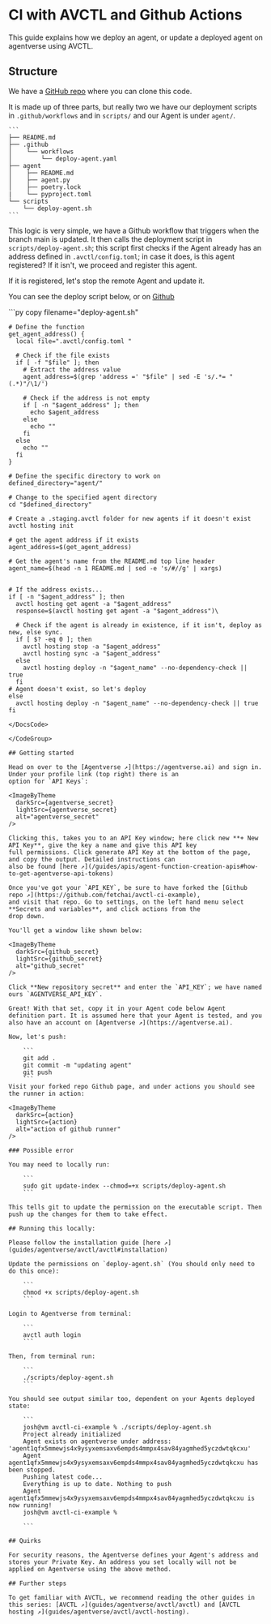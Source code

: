 
# CI with AVCTL and Github Actions

This guide explains how we deploy an agent, or update a deployed agent on agentverse using AVCTL.

## Structure

We have a [GitHub repo](https://github.com/fetchai/avctl-ci-example) where you can clone this code.

It is made up of three parts, but really two we have our deployment scripts in `.github/workflows` and in `scripts/` and our Agent is under `agent/`.
    
    ```
    ├── README.md
    ├── .github
    │    └── workflows
    │        └── deploy-agent.yaml
    ├── agent
    │    ├── README.md
    │    ├── agent.py
    │    ├── poetry.lock
    |    └── pyproject.toml
    └── scripts
        └── deploy-agent.sh
    ```

This logic is very simple, we have a Github workflow that triggers when the branch main is updated. It then calls the
deployment script in `scripts/deploy-agent.sh`; this script first checks if the Agent already has an address defined in `.avctl/config.toml`; in case it does, is this agent registered? If it isn't, we proceed and register this agent. 

If it is registered, let's stop the remote Agent and update it.

You can see the deploy script below, or on [Github](https://github.com/fetchai/avctl-ci-example/blob/main/scripts/deploy-agent.sh)

   <GithubCodeSegment digest="d6ffbd71cd64db449cca201ec19d7eff">
       <CodeSegment
           path="https://github.com/fetchai/avctl-ci-example/blob/main/scripts/deploy-agent.sh"
           lineStart={1}
           lineEnd={52}
           hosted={true}
       />
   </GithubCodeSegment>
<CodeGroup dynamic hasCopy isLocalHostedFile digest='d6ffbd71cd64db449cca201ec19d7eff'>

<DocsCode local={true}>
	```py copy filename="deploy-agent.sh"

	# Define the function
	get_agent_address() {
	  local file=".avctl/config.toml "
	
	  # Check if the file exists
	  if [ -f "$file" ]; then
	    # Extract the address value
	    agent_address=$(grep 'address =' "$file" | sed -E 's/.*= "(.*)"/\1/')
	
	    # Check if the address is not empty
	    if [ -n "$agent_address" ]; then
	      echo $agent_address
	    else
	      echo ""
	    fi
	  else
	    echo ""
	  fi
	}
	
	# Define the specific directory to work on
	defined_directory="agent/"
	
	# Change to the specified agent directory
	cd "$defined_directory"
	
	# Create a .staging.avctl folder for new agents if it doesn't exist
	avctl hosting init
	
	# get the agent address if it exists
	agent_address=$(get_agent_address)
	
	# Get the agent's name from the README.md top line header
	agent_name=$(head -n 1 README.md | sed -e 's/#//g' | xargs)
	
	
	# If the address exists...
	if [ -n "$agent_address" ]; then
	  avctl hosting get agent -a "$agent_address"
	  response=$(avctl hosting get agent -a "$agent_address")\
	
	  # Check if the agent is already in existence, if it isn't, deploy as new, else sync.
	  if [ $? -eq 0 ]; then
	    avctl hosting stop -a "$agent_address"
	    avctl hosting sync -a "$agent_address"
	  else
	    avctl hosting deploy -n "$agent_name" --no-dependency-check || true
	  fi
	# Agent doesn't exist, so let's deploy
	else
	  avctl hosting deploy -n "$agent_name" --no-dependency-check || true
	fi

```
</DocsCode>

</CodeGroup>

## Getting started

Head on over to the [Agentverse ↗️](https://agentverse.ai) and sign in. Under your profile link (top right) there is an
option for `API Keys`:

<ImageByTheme
  darkSrc={agentverse_secret}
  lightSrc={agentverse_secret}
  alt="agentverse_secret"
/>

Clicking this, takes you to an API Key window; here click new **+ New API Key**, give the key a name and give this API key
full permissions. Click generate API Key at the bottom of the page, and copy the output. Detailed instructions can
also be found [here ↗️](/guides/apis/agent-function-creation-apis#how-to-get-agentverse-api-tokens)

Once you've got your `API_KEY`, be sure to have forked the [Github repo ↗️](https://github.com/fetchai/avctl-ci-example),
and visit that repo. Go to settings, on the left hand menu select **Secrets and variables**, and click actions from the
drop down. 

You'll get a window like shown below:

<ImageByTheme
  darkSrc={github_secret}
  lightSrc={github_secret}
  alt="github_secret"
/>

Click **New repository secret** and enter the `API_KEY`; we have named ours `AGENTVERSE_API_KEY`.

Great! With that set, copy it in your Agent code below Agent definition part. It is assumed here that your Agent is tested, and you also have an account on [Agentverse ↗️](https://agentverse.ai).

Now, let's push:

    ```
    git add .
    git commit -m "updating agent"
    git push
    ```
Visit your forked repo Github page, and under actions you should see the runner in action:

<ImageByTheme
  darkSrc={action}
  lightSrc={action}
  alt="action of github runner"
/>

### Possible error

You may need to locally run:

    ```
    sudo git update-index --chmod=+x scripts/deploy-agent.sh
    ```

This tells git to update the permission on the executable script. Then push up the changes for them to take effect.

## Running this locally:

Please follow the installation guide [here ↗️](guides/agentverse/avctl/avctl#installation)

Update the permissions on `deploy-agent.sh` (You should only need to do this once):

    ```
    chmod +x scripts/deploy-agent.sh
    ```

Login to Agentverse from terminal:

    ```
    avctl auth login
    ```

Then, from terminal run:

    ```
    ./scripts/deploy-agent.sh
    ```

You should see output similar too, dependent on your Agents deployed state:

    ```
    josh@vm avctl-ci-example % ./scripts/deploy-agent.sh
    Project already initialized
    Agent exists on agentverse under address: 'agent1qfx5mmewjs4x9ysyxemsaxv6empds4mmpx4sav84yagmhed5yczdwtqkcxu'
    Agent agent1qfx5mmewjs4x9ysyxemsaxv6empds4mmpx4sav84yagmhed5yczdwtqkcxu has been stopped.
    Pushing latest code...
    Everything is up to date. Nothing to push
    Agent agent1qfx5mmewjs4x9ysyxemsaxv6empds4mmpx4sav84yagmhed5yczdwtqkcxu is now running!
    josh@vm avctl-ci-example %
    
    ```

## Quirks

For security reasons, the Agentverse defines your Agent's address and stores your Private Key. An address you set locally will not be applied on Agentverse using the above method.

## Further steps

To get familiar with AVCTL, we recommend reading the other guides in this series: [AVCTL ↗️](guides/agentverse/avctl/avctl) and [AVCTL hosting ↗️](guides/agentverse/avctl/avctl-hosting).
